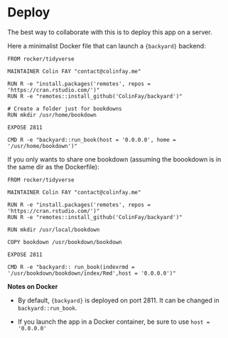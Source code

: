 # Deploy

The best way to collaborate with this is to deploy this app on a server.

Here a minimalist Docker file that can launch a `{backyard}` backend:

```
FROM rocker/tidyverse

MAINTAINER Colin FAY "contact@colinfay.me"

RUN R -e "install.packages('remotes', repos = 'https://cran.rstudio.com/')"
RUN R -e "remotes::install_github('ColinFay/backyard')"

# Create a folder just for bookdowns
RUN mkdir /usr/home/bookdown

EXPOSE 2811

CMD R -e "backyard::run_book(host = '0.0.0.0', home = '/usr/home/bookdown')"

```

If you only wants to share one bookdown (assuming the boookdown is in the same dir as the Dockerfile):

```
FROM rocker/tidyverse

MAINTAINER Colin FAY "contact@colinfay.me"

RUN R -e "install.packages('remotes', repos = 'https://cran.rstudio.com/')"
RUN R -e "remotes::install_github('ColinFay/backyard')"

RUN mkdir /usr/local/bookdown

COPY bookdown /usr/bookdown/bookdown

EXPOSE 2811

CMD R -e "backyard:: run_book(indexrmd = '/usr/bookdown/bookdown/index/Rmd',host = '0.0.0.0')"

```

**Notes on Docker** 

+ By default, `{backyard}` is deployed on port 2811. It can be changed in `backyard::run_book`.

+ If you launch the app in a Docker container, be sure to use `host = '0.0.0.0'`
